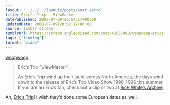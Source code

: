 ```yaml
---
layout: "../../../layouts/posts/post.astro"
title: Eric’s Trip - ViewMaster
datePublished: 2008-07-09T20:57:17+00:00
updatedDate: 2008-07-09T20:57:17+00:00
source: tumblr stream
tumblrUrl: https://stream.anglepoised.com/post/41657903/woopwoop-erics-trip-viewmaster-as-erics
tags: ["linklog"]
format: "video"
---
```



<YouTube id="http://www.youtube.com/watch?v=cMAk6m2D2Ts" />

[woopwoop][1]:

> Eric’s Trip “ViewMaster”
>
> As Eric’s Trip wind up their jaunt across North America, the days wind down to the release of Eric’s Trip Video Show 1990-1996 this summer. If you are an Eric’s fan, check out a clip or two at [Rick White’s Archive][2].

Ah, [Eric&rsquo;s Trip][3]! I wish they&rsquo;d done some European dates as well.

[1]: http://woopwoop.tumblr.com/post/41655498/erics-trip-viewmaster-as-erics-trip-wind-up
[2]: http://www.youtube.com/user/RickWhiteArchive "youtube"
[3]: http://www.myspace.com/ericstrip
